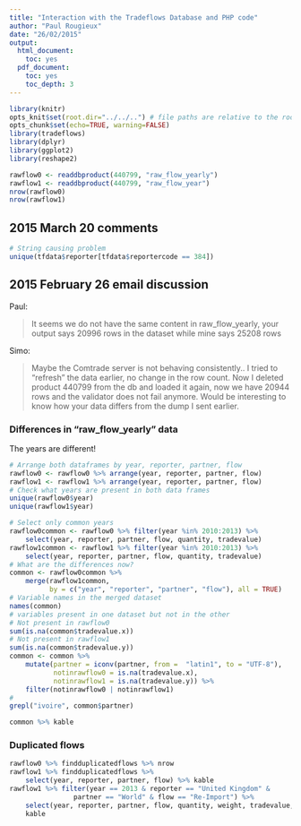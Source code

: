 ```yaml
---
title: "Interaction with the Tradeflows Database and PHP code"
author: "Paul Rougieux"
date: "26/02/2015"
output:
  html_document:
    toc: yes
  pdf_document:
    toc: yes
    toc_depth: 3
---
```



```r
library(knitr)
opts_knit$set(root.dir="../../..") # file paths are relative to the root of the project directory
opts_chunk$set(echo=TRUE, warning=FALSE)
library(tradeflows)
library(dplyr)
library(ggplot2)
library(reshape2)
``` 

```r
rawflow0 <- readdbproduct(440799, "raw_flow_yearly")
rawflow1 <- readdbproduct(440799, "raw_flow_year")
nrow(rawflow0)
nrow(rawflow1)
```


## 2015 March 20 comments

```r
# String causing problem
unique(tfdata$reporter[tfdata$reportercode == 384])
```

## 2015 February 26 email discussion

Paul:

> It seems we do not have the same content in raw_flow_yearly, your
> output says 20996 rows in the dataset while mine says 25208 rows

Simo:

> Maybe the Comtrade server is not behaving consistently.. I tried to "refresh" the data earlier, no change in the row count. Now I deleted product 440799 from the db and loaded it again, now we have 20944 rows and the validator does not fail anymore.
> Would be interesting to know how your data differs from the dump I sent earlier.


### Differences in "raw_flow_yearly" data
The years are different! 

```r
# Arrange both dataframes by year, reporter, partner, flow
rawflow0 <- rawflow0 %>% arrange(year, reporter, partner, flow)
rawflow1 <- rawflow1 %>% arrange(year, reporter, partner, flow)
# Check what years are present in both data frames
unique(rawflow0$year)
unique(rawflow1$year)

# Select only common years
rawflow0common <- rawflow0 %>% filter(year %in% 2010:2013) %>% 
    select(year, reporter, partner, flow, quantity, tradevalue)
rawflow1common <- rawflow1 %>% filter(year %in% 2010:2013) %>%
    select(year, reporter, partner, flow, quantity, tradevalue)
# What are the differences now?
common <- rawflow0common %>%
    merge(rawflow1common, 
          by = c("year", "reporter", "partner", "flow"), all = TRUE)
# Variable names in the merged dataset
names(common)
# variables present in one dataset but not in the other
# Not present in rawflow0
sum(is.na(common$tradevalue.x))
# Not present in rawflow1
sum(is.na(common$tradevalue.y))
common <- common %>%
    mutate(partner = iconv(partner, from =  "latin1", to = "UTF-8"),
           notinrawflow0 = is.na(tradevalue.x),
           notinrawflow1 = is.na(tradevalue.y)) %>%
    filter(notinrawflow0 | notinrawflow1)
# 
grepl("ivoire", common$partner)

common %>% kable
```


### Duplicated flows
```r
rawflow0 %>% findduplicatedflows %>% nrow
rawflow1 %>% findduplicatedflows %>% 
    select(year, reporter, partner, flow) %>% kable
rawflow1 %>% filter(year == 2013 & reporter == "United Kingdom" &
                partner == "World" & flow == "Re-Import") %>%
    select(year, reporter, partner, flow, quantity, weight, tradevalue, flag) %>%
    kable    
```
